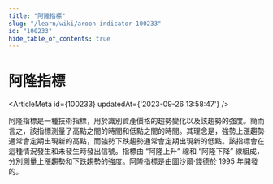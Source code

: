 ```yaml
---
title: "阿隆指標"
slug: "/learn/wiki/aroon-indicator-100233"
id: "100233"
hide_table_of_contents: true
---
```



# 阿隆指標

<ArticleMeta id={100233} updatedAt={'2023-09-26 13:58:47'} />
<div className='border-solid border-b border-t-0 my-4 border-[var(--ifm-color-gray-300)]' />

阿隆指標是一種技術指標，用於識別資產價格的趨勢變化以及該趨勢的強度。簡而言之，該指標測量了高點之間的時間和低點之間的時間。其理念是，強勢上漲趨勢通常會定期出現新的高點，而強勢下跌趨勢通常會定期出現新的低點。該指標會在這種情況發生和未發生時發出信號。指標由 “阿隆上升” 線和 “阿隆下降” 線組成，分別測量上漲趨勢和下跌趨勢的強度。阿隆指標是由圖沙爾·錢德於 1995 年開發的。
